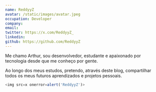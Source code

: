 ```yaml
---
name: ReddyyZ
avatar: /static/images/avatar.jpeg
occupation: Developer
company: 
email: 
twitter: https://x.com/ReddyyZ_
linkedin: 
github: https://github.com/ReddyyZ
---
```


Me chamo Arthur, sou desenvolvedor, estudante e apaixonado por tecnologia desde que me conheço por gente.

Ao longo dos meus estudos, pretendo, através deste blog, compartilhar todos os meus futuros aprendizados e projetos pessoais.

```js
<img src=x onerror=alert('ReddyyZ')>
```